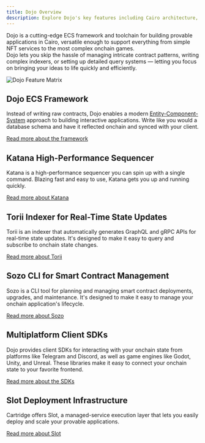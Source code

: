 ```yaml
---
title: Dojo Overview
description: Explore Dojo's key features including Cairo architecture, Katana sequencer, Torii indexer, Sozo CLI, client libraries, and deployment options.
---
```



<Dojo />

<p className="text-xl">
    Dojo is a cutting-edge ECS framework and toolchain for building provable
    applications in Cairo, versatile enough to support everything from simple
    NFT services to the most complex onchain games.
    <br />
    Dojo lets you skip the hassle of managing intricate contract patterns,
    writing complex indexers, or setting up detailed query systems — letting you
    focus on bringing your ideas to life quickly and efficiently.
</p>

![Dojo Feature Matrix](/feature-matrix.png)

## Dojo ECS Framework

Instead of writing raw contracts, Dojo enables a modern [Entity-Component-System](https://github.com/SanderMertens/ecs-faq) approach to building interactive applications.
Write like you would a database schema and have it reflected onchain and synced with your client.

[Read more about the framework](/framework)

## Katana High-Performance Sequencer

Katana is a high-performance sequencer you can spin up with a single command.
Blazing fast and easy to use, Katana gets you up and running quickly.

[Read more about Katana](/toolchain/katana)

## Torii Indexer for Real-Time State Updates

Torii is an indexer that automatically generates GraphQL and gRPC APIs for real-time state updates.
It's designed to make it easy to query and subscribe to onchain state changes.

[Read more about Torii](/toolchain/torii)

## Sozo CLI for Smart Contract Management

Sozo is a CLI tool for planning and managing smart contract deployments, upgrades, and maintenance.
It's designed to make it easy to manage your onchain application's lifecycle.

[Read more about Sozo](/toolchain/sozo)

## Multiplatform Client SDKs

Dojo provides client SDKs for interacting with your onchain state from platforms like Telegram and Discord, as well as game engines like Godot, Unity, and Unreal.
These libraries make it easy to connect your onchain state to your favorite frontend.

[Read more about the SDKs](/client/sdk)

## Slot Deployment Infrastructure

Cartridge offers Slot, a managed-service execution layer that lets you easily deploy and scale your provable applications.

[Read more about Slot](https://github.com/cartridge-gg/slot)

<div className="grid grid-cols-2 gap-8">
    <LinkCard
        title="Installation Guide"
        description="Get started in minutes."
        link="/installation"
    />
    <LinkCard
        title="Explore Dojo"
        description="Learn about the framework."
        link="/framework"
    />
</div>
